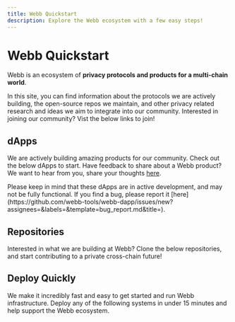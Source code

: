 ```yaml
---
title: Webb Quickstart
description: Explore the Webb ecosystem with a few easy steps!
---
```



# Webb Quickstart

Webb is an ecosystem of **privacy protocols and products for a multi-chain world**.

In this site, you can find information about the protocols we are actively building, the open-source repos we maintain, and
other privacy related research and ideas we aim to integrate into our community. Interested in joining our community? Vist
the below links to join!

<QuickStartArea />

## dApps

We are actively building amazing products for our community. Check out the below dApps to start. Have feedback to share about a Webb
product? We want to hear from you, share your thoughts [here](https://github.com/webb-tools/feedback/discussions/categories/webb-dapp-feedback).

<Callout type="info">
  Please keep in mind that these dApps are in active development, and may not be fully functional. If you find a bug, please report it [here](https://github.com/webb-tools/webb-dapp/issues/new?assignees=&labels=&template=bug_report.md&title=).
</Callout>

<DappsArea />

## Repositories

Interested in what we are building at Webb? Clone the below repositories, and start contributing to a private cross-chain future!

<RepoArea />

## Deploy Quickly

We make it incredibly fast and easy to get started and run Webb infrastructure. Deploy any of the following systems in under 15 minutes and
help support the Webb ecosystem.

<DeployArea />

<FullWebbCTA />
